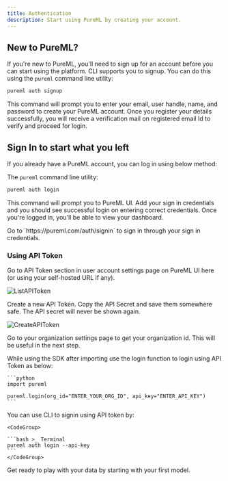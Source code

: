 ```yaml
---
title: Authentication
description: Start using PureML by creating your account.
---
```


## New to PureML?

If you're new to PureML, you'll need to sign up for an account before you can start using the platform. CLI supports you to signup. You can do this using the `pureml` command line utility:

<CodeGroup>

```bash >_ Terminal
pureml auth signup
```

</CodeGroup>

This command will prompt you to enter your email, user handle, name, and password to create your PureML account. Once you register your details successfully, you will receive a verification mail on registered email Id to verify and proceed for login.

## Sign In to start what you left

If you already have a PureML account, you can log in using below method:

The `pureml` command line utility:

<CodeGroup>

```bash >_ Terminal
pureml auth login
```

</CodeGroup>

This command will prompt you to PureML UI. Add your sign in credentials and you should see successful login on entering correct credentials.
Once you're logged in, you'll be able to view your dashboard.

<Info>
  Go to `https://pureml.com/auth/signin` to sign in through your sign in
  credentials.
</Info>

### Using API Token

Go to API Token section in user account settings page on PureML UI here (or using your self-hosted URL if any).

<img src="images/Settings_APITokenList_Updated.png" alt="ListAPIToken" />

Create a new API Token. Copy the API Secret and save them somewhere safe. The API secret will never be shown again.

<img src="images/Settings_APITokenCreate_Updated.png" alt="CreateAPIToken" />

Go to your organization settings page to get your organization id. This will be useful in the next step.

<Tabs>
  <Tab title="SDK">
    While using the SDK after importing use the login function to login using API Token as below:

    ```python
    import pureml

    pureml.login(org_id="ENTER_YOUR_ORG_ID", api_key="ENTER_API_KEY")
    ```

  </Tab>
  <Tab title="CLI">
    You can use CLI to signin using API token by:

    <CodeGroup>

    ```bash >_ Terminal
    pureml auth login --api-key
    ```
    </CodeGroup>

  </Tab>
</Tabs>

<Card title="🎉 PureML Up & running!" href="/core-concepts/model">
  Get ready to play with your data by starting with your first model.
</Card>
